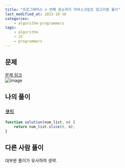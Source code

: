 ```yaml
---
title: "프로그래머스 n 번째 원소까지 자바스크립트 알고리즘 풀이"
last_modified_at: 2023-10-16
categories:
    - algorithm-programmers
tags:
    - algorithm
    - JS
    - programmers
---
```


## 문제
[문제 링크](https://school.programmers.co.kr/learn/courses/30/lessons/181889)  
![image](https://github.com/makepin2r/TIL/assets/39889583/b06788d0-3397-4149-aa93-0c4dee2b7db1)

## 나의 풀이
### 코드
```javascript
function solution(num_list, n) {
    return num_list.slice(0, n);
}
```

## 다른 사람 풀이
대부분 풀이가 유사하여 생략.  